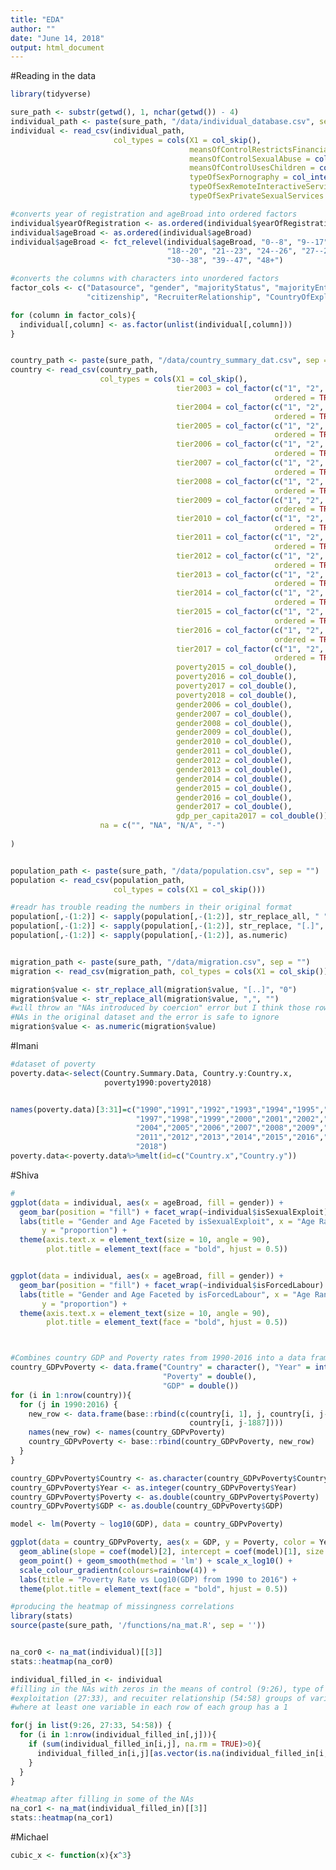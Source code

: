 ```yaml
---
title: "EDA"
author: ""
date: "June 14, 2018"
output: html_document
---
```


#Reading in the data
```r
library(tidyverse)

sure_path <- substr(getwd(), 1, nchar(getwd()) - 4)
individual_path <- paste(sure_path, "/data/individual_database.csv", sep = "")
individual <- read_csv(individual_path, 
                       col_types = cols(X1 = col_skip(), 
                                        meansOfControlRestrictsFinancialAccess = col_integer(), 
                                        meansOfControlSexualAbuse = col_integer(), 
                                        meansOfControlUsesChildren = col_integer(), 
                                        typeOfSexPornography = col_integer(), 
                                        typeOfSexRemoteInteractiveServices = col_integer(), 
                                        typeOfSexPrivateSexualServices = col_integer()))

#converts year of registration and ageBroad into ordered factors
individual$yearOfRegistration <- as.ordered(individual$yearOfRegistration)
individual$ageBroad <- as.ordered(individual$ageBroad)
individual$ageBroad <- fct_relevel(individual$ageBroad, "0--8", "9--17", 
                                   "18--20", "21--23", "24--26", "27--29", 
                                   "30--38", "39--47", "48+")

#converts the columns with characters into unordered factors
factor_cols <- c("Datasource", "gender", "majorityStatus", "majorityEntry", 
                 "citizenship", "RecruiterRelationship", "CountryOfExploitation")

for (column in factor_cols){
  individual[,column] <- as.factor(unlist(individual[,column]))
}


country_path <- paste(sure_path, "/data/country_summary_dat.csv", sep = "")
country <- read_csv(country_path, 
                    col_types = cols(X1 = col_skip(),
                                     tier2003 = col_factor(c("1", "2", "2w", "3"),
                                                           ordered = TRUE),
                                     tier2004 = col_factor(c("1", "2", "2w", "3"),
                                                           ordered = TRUE),
                                     tier2005 = col_factor(c("1", "2", "2w", "3"),
                                                           ordered = TRUE),
                                     tier2006 = col_factor(c("1", "2", "2w", "3"),
                                                           ordered = TRUE),
                                     tier2007 = col_factor(c("1", "2", "2w", "3"),
                                                           ordered = TRUE),
                                     tier2008 = col_factor(c("1", "2", "2w", "3"),
                                                           ordered = TRUE),
                                     tier2009 = col_factor(c("1", "2", "2w", "3"),
                                                           ordered = TRUE),
                                     tier2010 = col_factor(c("1", "2", "2w", "3"),
                                                           ordered = TRUE),
                                     tier2011 = col_factor(c("1", "2", "2w", "3"),
                                                           ordered = TRUE),
                                     tier2012 = col_factor(c("1", "2", "2w", "3"),
                                                           ordered = TRUE),
                                     tier2013 = col_factor(c("1", "2", "2w", "3"),
                                                           ordered = TRUE),
                                     tier2014 = col_factor(c("1", "2", "2w", "3"),
                                                           ordered = TRUE),
                                     tier2015 = col_factor(c("1", "2", "2w", "3"),
                                                           ordered = TRUE),
                                     tier2016 = col_factor(c("1", "2", "2w", "3"),
                                                           ordered = TRUE),
                                     tier2017 = col_factor(c("1", "2", "2w", "3"),
                                                           ordered = TRUE),
                                     poverty2015 = col_double(), 
                                     poverty2016 = col_double(), 
                                     poverty2017 = col_double(), 
                                     poverty2018 = col_double(), 
                                     gender2006 = col_double(), 
                                     gender2007 = col_double(), 
                                     gender2008 = col_double(), 
                                     gender2009 = col_double(), 
                                     gender2010 = col_double(), 
                                     gender2011 = col_double(), 
                                     gender2012 = col_double(), 
                                     gender2013 = col_double(), 
                                     gender2014 = col_double(), 
                                     gender2015 = col_double(), 
                                     gender2016 = col_double(), 
                                     gender2017 = col_double(), 
                                     gdp_per_capita2017 = col_double()),
                    na = c("", "NA", "N/A", "-")
  
)


population_path <- paste(sure_path, "/data/population.csv", sep = "")
population <- read_csv(population_path, 
                       col_types = cols(X1 = col_skip()))

#readr has trouble reading the numbers in their original format
population[,-(1:2)] <- sapply(population[,-(1:2)], str_replace_all, " ", "")
population[,-(1:2)] <- sapply(population[,-(1:2)], str_replace, "[.]", "")
population[,-(1:2)] <- sapply(population[,-(1:2)], as.numeric)


migration_path <- paste(sure_path, "/data/migration.csv", sep = "")
migration <- read_csv(migration_path, col_types = cols(X1 = col_skip()))

migration$value <- str_replace_all(migration$value, "[..]", "0")
migration$value <- str_replace_all(migration$value, ",", "")
#will throw an "NAs introduced by coercion" error but I think those rows have 
#NAs in the original dataset and the error is safe to ignore
migration$value <- as.numeric(migration$value) 
```

#Imani 
```r
#dataset of poverty
poverty.data<-select(Country.Summary.Data, Country.y:Country.x, 
                     poverty1990:poverty2018)


names(poverty.data)[3:31]=c("1990","1991","1992","1993","1994","1995","1996",
                            "1997","1998","1999","2000","2001","2002","2003",
                            "2004","2005","2006","2007","2008","2009","2010",
                            "2011","2012","2013","2014","2015","2016","2017",
                            "2018")
poverty.data<-poverty.data%>%melt(id=c("Country.x","Country.y"))

```


#Shiva
```r
#
ggplot(data = individual, aes(x = ageBroad, fill = gender)) + 
  geom_bar(position = "fill") + facet_wrap(~individual$isSexualExploit) + 
  labs(title = "Gender and Age Faceted by isSexualExploit", x = "Age Range", 
       y = "proportion") + 
  theme(axis.text.x = element_text(size = 10, angle = 90), 
        plot.title = element_text(face = "bold", hjust = 0.5))


ggplot(data = individual, aes(x = ageBroad, fill = gender)) + 
  geom_bar(position = "fill") + facet_wrap(~individual$isForcedLabour) + 
  labs(title = "Gender and Age Faceted by isForcedLabour", x = "Age Range", 
       y = "proportion") + 
  theme(axis.text.x = element_text(size = 10, angle = 90), 
        plot.title = element_text(face = "bold", hjust = 0.5))



#Combines country GDP and Poverty rates from 1990-2016 into a data frame
country_GDPvPoverty <- data.frame("Country" = character(), "Year" = integer(), 
                                  "Poverty" = double(),
                                  "GDP" = double())
for (i in 1:nrow(country)){
  for (j in 1990:2016) {
    new_row <- data.frame(base::rbind(c(country[i, 1], j, country[i, j-1958],
                                        country[i, j-1887])))
    names(new_row) <- names(country_GDPvPoverty)
    country_GDPvPoverty <- base::rbind(country_GDPvPoverty, new_row)
  }
}

country_GDPvPoverty$Country <- as.character(country_GDPvPoverty$Country)
country_GDPvPoverty$Year <- as.integer(country_GDPvPoverty$Year)
country_GDPvPoverty$Poverty <- as.double(country_GDPvPoverty$Poverty)
country_GDPvPoverty$GDP <- as.double(country_GDPvPoverty$GDP)

model <- lm(Poverty ~ log10(GDP), data = country_GDPvPoverty)

ggplot(data = country_GDPvPoverty, aes(x = GDP, y = Poverty, color = Year)) + 
  geom_abline(slope = coef(model)[2], intercept = coef(model)[1], size = 1) + 
  geom_point() + geom_smooth(method = 'lm') + scale_x_log10() + 
  scale_colour_gradientn(colours=rainbow(4)) +
  labs(title = "Poverty Rate vs Log10(GDP) from 1990 to 2016") +
  theme(plot.title = element_text(face = "bold", hjust = 0.5))

#producing the heatmap of missingness correlations
library(stats)
source(paste(sure_path, '/functions/na_mat.R', sep = ''))


na_cor0 <- na_mat(individual)[[3]]
stats::heatmap(na_cor0)

individual_filled_in <- individual
#filling in the NAs with zeros in the means of control (9:26), type of 
#exploitation (27:33), and recuiter relationship (54:58) groups of variables 
#where at least one variable in each row of each group has a 1 

for(j in list(9:26, 27:33, 54:58)) {
  for (i in 1:nrow(individual_filled_in[,j])){
    if (sum(individual_filled_in[i,j], na.rm = TRUE)>0){
      individual_filled_in[i,j][as.vector(is.na(individual_filled_in[i,j]))]<-0
    }
  }
}

#heatmap after filling in some of the NAs
na_cor1 <- na_mat(individual_filled_in)[[3]]
stats::heatmap(na_cor1)

```





#Michael 
```r
cubic_x <- function(x){x^3}
```


